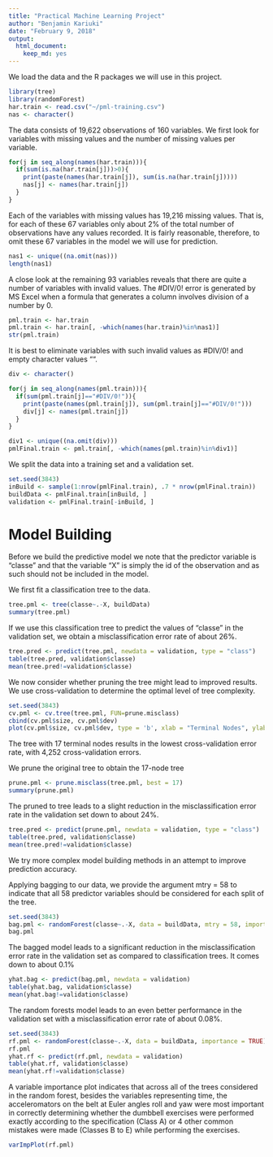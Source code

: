 ```yaml
---
title: "Practical Machine Learning Project"
author: "Benjamin Kariuki"
date: "February 9, 2018"
output: 
  html_document: 
    keep_md: yes
---
```


We load the data and the R packages we will use in this project.
```r
library(tree)
library(randomForest)
har.train <- read.csv("~/pml-training.csv")
nas <- character()
```

The data consists of 19,622 observations of 160 variables. We first look for variables with missing values and the number of missing values per variable.

```r
for(j in seq_along(names(har.train))){
  if(sum(is.na(har.train[j]))>0){
    print(paste(names(har.train[j]), sum(is.na(har.train[j]))))
    nas[j] <- names(har.train[j])
  } 
}
```

Each of the variables with missing values has 19,216 missing values. That is, for each of these 67 variables only about 2% of the total number of observations have any values recorded. It is fairly reasonable, therefore, to omit these 67 variables in the model we will use for prediction.

```r

nas1 <- unique((na.omit(nas)))
length(nas1)
```

A close look at the remaining 93 variables reveals that there are quite a number of variables with invalid values. The #DIV/0! error is generated by MS Excel when a formula that generates a column involves division of a number by 0. 
```r
pml.train <- har.train
pml.train <- har.train[, -which(names(har.train)%in%nas1)]
str(pml.train)
```

It is best to eliminate variables with such invalid values as #DIV/0! and empty character values "".

```r
div <- character()

for(j in seq_along(names(pml.train))){
  if(sum(pml.train[j]=="#DIV/0!")){
    print(paste(names(pml.train[j]), sum(pml.train[j]=="#DIV/0!")))
    div[j] <- names(pml.train[j])
  } 
}

div1 <- unique((na.omit(div)))
pmlFinal.train <- pml.train[, -which(names(pml.train)%in%div1)]
```

We split the data into a training set and a validation set.

```r
set.seed(3843)
inBuild <- sample(1:nrow(pmlFinal.train), .7 * nrow(pmlFinal.train))
buildData <- pmlFinal.train[inBuild, ]
validation <- pmlFinal.train[-inBuild, ]
```

# Model Building

Before we build the predictive model we note that the predictor variable is "classe" and that the variable "X" is simply the id of the observation and as such should not be included in the model.

We first fit a classification tree to the data.
```r
tree.pml <- tree(classe~.-X, buildData)
summary(tree.pml)
```

If we use this classification tree to predict the values of "classe" in the validation set, we obtain a misclassification error rate of about 26%.

```r
tree.pred <- predict(tree.pml, newdata = validation, type = "class")
table(tree.pred, validation$classe)
mean(tree.pred!=validation$classe)
```

We now consider whether pruning the tree might lead to improved results. We use cross-validation to determine the optimal level of tree complexity.
```r
set.seed(3843)
cv.pml <- cv.tree(tree.pml, FUN=prune.misclass)
cbind(cv.pml$size, cv.pml$dev)
plot(cv.pml$size, cv.pml$dev, type = 'b', xlab = "Terminal Nodes", ylab = "Cross-validation Error")
```

The tree with 17 terminal nodes results in the lowest cross-validation error rate, with 4,252 cross-validation errors.

We prune the original tree to obtain the 17-node tree

```r
prune.pml <- prune.misclass(tree.pml, best = 17)
summary(prune.pml)
```

The pruned to tree leads to a slight reduction in the misclassification error rate in the validation set down to about 24%.

```r
tree.pred <- predict(prune.pml, newdata = validation, type = "class")
table(tree.pred, validation$classe)
mean(tree.pred!=validation$classe)
```

We try more complex model building methods in an attempt to improve prediction accuracy.

Applying bagging to our data, we provide the argument mtry = 58 to indicate that all 58 predictor variables should be considered for each split of the tree.

```r
set.seed(3843)
bag.pml <- randomForest(classe~.-X, data = buildData, mtry = 58, importance = TRUE)
bag.pml
```

The bagged model leads to a significant reduction in the misclassification error rate in the validation set as compared to classification trees. It comes down to about 0.1%

```r
yhat.bag <- predict(bag.pml, newdata = validation)
table(yhat.bag, validation$classe)
mean(yhat.bag!=validation$classe)
```

The random forests model leads to an even better performance in the validation set with a misclassification error rate of about 0.08%.

```r
set.seed(3843)
rf.pml <- randomForest(classe~.-X, data = buildData, importance = TRUE)
rf.pml
yhat.rf <- predict(rf.pml, newdata = validation)
table(yhat.rf, validation$classe)
mean(yhat.rf!=validation$classe)
```

A variable importance plot indicates that across all of the trees considered in the random forest, besides the variables representing time, the acceleromators on the belt at Euler angles roll and yaw were most important in correctly determining whether the  dumbbell exercises were performed exactly according to the specification (Class A) or 4 other common mistakes were made (Classes B to E) while performing the exercises.

```r
varImpPlot(rf.pml)
```